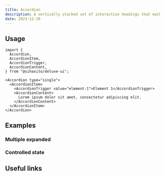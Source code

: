 ---
title: Accordion
description: A vertically stacked set of interactive headings that each reveal a section of content.
date: 2023-12-20
---

<ComponentPreview name="accordion/basic" />

## Usage

```tsx
import {
  Accordion,
  AccordionItem,
  AccordionTrigger,
  AccordionContent,
} from "@sihaxito/deluxe-ui";
```

```tsx showLineNumbers
<Accordion type="single">
  <AccordionItem>
    <AccordionTrigger value="element-1">Element 1</AccordionTrigger>
    <AccordionContent>
      Lorem ipsum dolor sit amet, consectetur adipiscing elit.
    </AccordionContent>
  </AccordionItem>
</Accordion>
```

## Examples

### Multiple expanded

<ComponentPreview name="accordion/multiple" />

### Controlled state

<ComponentPreview name="accordion/controlled" />

## Useful links
